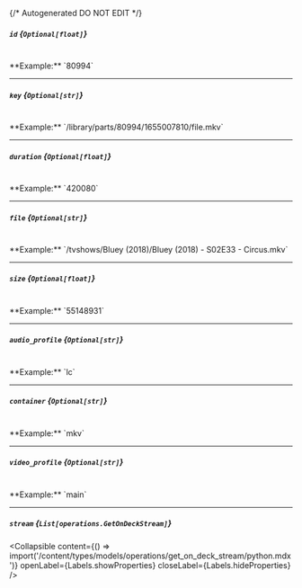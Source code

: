 {/* Autogenerated DO NOT EDIT  */}

##### `id` *{`Optional[float]`}*
<br/>
**Example:** `80994`

---
##### `key` *{`Optional[str]`}*
<br/>
**Example:** `/library/parts/80994/1655007810/file.mkv`

---
##### `duration` *{`Optional[float]`}*
<br/>
**Example:** `420080`

---
##### `file` *{`Optional[str]`}*
<br/>
**Example:** `/tvshows/Bluey (2018)/Bluey (2018) - S02E33 - Circus.mkv`

---
##### `size` *{`Optional[float]`}*
<br/>
**Example:** `55148931`

---
##### `audio_profile` *{`Optional[str]`}*
<br/>
**Example:** `lc`

---
##### `container` *{`Optional[str]`}*
<br/>
**Example:** `mkv`

---
##### `video_profile` *{`Optional[str]`}*
<br/>
**Example:** `main`

---
##### `stream` *{`List[operations.GetOnDeckStream]`}*

<Collapsible content={() => import('/content/types/models/operations/get_on_deck_stream/python.mdx')} openLabel={Labels.showProperties} closeLabel={Labels.hideProperties} />



